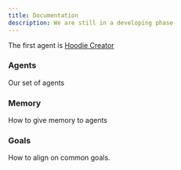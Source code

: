```yaml
---
title: Documentation
description: We are still in a developing phase
---
```


The first agent is [Hoodie Creator](https://chat.openai.com/g/g-QWziThdPK-hoodie-creator)

<div className="grid gap-4 lg:grid-cols-2 mt-6">

<Card href="/docs/documentation" disabled>

### Agents

Our set of agents

</Card>

<Card href="/docs/documentation/components disabled">

### Memory

How to give memory to agents

</Card>

<Card href="/docs/documentation/components">

### Goals

How to align on common goals.

</Card>

</div>
